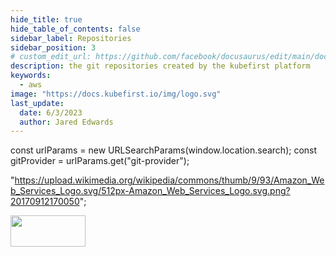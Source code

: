 ```yaml
---
hide_title: true
hide_table_of_contents: false
sidebar_label: Repositories
sidebar_position: 3
# custom_edit_url: https://github.com/facebook/docusaurus/edit/main/docs/api-doc-markdown.md
description: the git repositories created by the kubefirst platform
keywords:
  - aws
image: "https://docs.kubefirst.io/img/logo.svg"
last_update:
  date: 6/3/2023
  author: Jared Edwards
---
```

const urlParams = new URLSearchParams(window.location.search);
const gitProvider = urlParams.get("git-provider");  

  "https://upload.wikimedia.org/wikipedia/commons/thumb/9/93/Amazon_Web_Services_Logo.svg/512px-Amazon_Web_Services_Logo.svg.png?20170912170050";

<div
  style={{
    display: "flex",
    justifyContent: "flex-end",
    alignItems: "center",
  }}
>
  <div>
    <img src={imgURL} height="50" width="120" />
  </div>
</div>


<Tabs groupId="git_provider" queryString>
    <TabItem value="github" label="GitHub" attributes={{className: styles.github}}>
      <GitHubRepositories />
    </TabItem>
    <TabItem value="gitlab" label="GitLab" attributes={{className: styles.gitlab}}> 
      <GitLabRepositories />
    </TabItem>
</Tabs>

